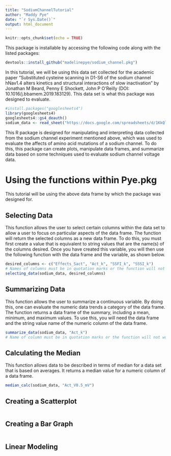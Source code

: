 ```yaml
---
title: "SodiumChannelTutorial"
author: "Maddy Pye"
date: "`r Sys.Date()`"
output: html_document
---
```


```r
knitr::opts_chunk$set(echo = TRUE)
```

This package is installable by accessing the following code along with the listed packages:

```r
devtools::install_github("madelinepye/sodium_channel.pkg")
```

In this tutorial, we will be using this data set collected for the academic paper "Substituted cysteine scanning in D1-S6 of the sodium channel hNav1.4 alters kinetics and structural interactions of slow inactivation" by Jonathan M Beard, Penny E Shockett, John P O'Reilly (DOI: 10.1016/j.bbamem.2019.183129). This data set is what this package was designed to evaluate.

```r
#install.packages("googlesheets4")
library(googlesheets4)
googlesheets4::gs4_deauth()
sodium_data <- read_sheet("https://docs.google.com/spreadsheets/d/1KkQl2t9AQ7L0yUngONNebEjbr-tVC3WLaHjdTLSHW-o/edit?usp=sharing")
```

This R package is designed for manipulating and interpreting data collected from the sodium channel experiment mentioned above, which was used to evaluate the affects of amino acid mutations of a sodium channel. To do this, this package can create plots, manipulate data frames, and summarize data based on some techniques used to evaluate sodium channel voltage data.

# Using the functions within Pye.pkg

This tutorial will be using the above data frame by which the package was designed for.

## Selecting Data

This function allows the user to select certain columns within the data set to allow a user to focus on particular aspects of the data frame. The function will return the selected columns as a new data frame. To do this, you must first create a value that is equivalent to string values that are the name(s) of the columns desired. Once you have created this variable, you will then use the following function with the data frame and the variable, as shown below.

```r
desired_columns <- c("Effects_Sact", "Act_k", "SSFI_k", "SSSI_k")
# Names of columns must be in quotation marks or the function will not work.
selecting_data(sodium_data, desired_columns)
```

## Summarizing Data

This function allows the user to summarize a continuous variable. By doing this, one can evaluate the numeric data trends a category of the data frame. The function returns a data frame of the summary, including a mean, minimum, and maximum values. To use this, you will need the data frame and the string value name of the numeric column of the data frame.
```r
summarize_data(sodium_data, "Act_k")
# Name of column must be in quotation marks or the function will not work.
```

## Calculating the Median

This function allows data to be described in terms of median for a data set that is based on averages.  It returns a median value for a numeric column of a data frame.
```r
median_calc(sodium_data, "Act_V0.5_mV")
```

## Creating a Scatterplot

```r

```

## Creating a Bar Graph

```r

```

## Linear Modeling

```r

```

